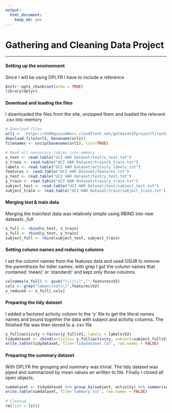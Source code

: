 ```yaml
---
output: 
  html_document: 
    keep_md: yes
---
```


# Gathering and Cleaning Data Project


---
#### Setting up the environment
Since I will be using DPLYR I have to include a reference
```r
knitr::opts_chunk$set(echo = TRUE)
library(dplyr)
```

#### Download and loading the files
I downloaded the files from the site, unzipped them and loaded the relevant .csv into memory

```r
# Download files
url1 <- 'https://d396qusza40orc.cloudfront.net/getdata%2Fprojectfiles%2FUCI%20HAR%20Dataset.zip'
download.file(url1, basename(url1))
filenames <- unzip(basename(url1), list=TRUE)

# Read all necessary tables into memory
x_test <- read.table("UCI HAR Dataset/test/x_test.txt")
x_train <- read.table("UCI HAR Dataset/train/X_train.txt")
labels <- read.table("UCI HAR Dataset/activity_labels.txt")
features <- read.table("UCI HAR Dataset/features.txt")
y_test <- read.table("UCI HAR Dataset/test/y_test.txt")
y_train <- read.table("UCI HAR Dataset/train/y_train.txt")
subject_test <- read.table("UCI HAR Dataset/test/subject_test.txt")
subject_train <- read.table("UCI HAR Dataset/train/subject_train.txt")
```

#### Merging test & train data

Merging the train/test data was relatively simple using RBIND into new datasets _full

```r
x_full <- rbind(x_test, x_train)
y_full <- rbind(y_test, y_train)
subject_full <- rbind(subject_test, subject_train)
```

#### Setting column names and reducing columns

I set the column names from the features data and used GSUB to remove the parenthesis for tidier names. with grep I got the column names that contained 'mean(' or 'standard(' and kept only those columns.

```r
colnames(x_full) <- gsub("\\(|\\)","",features$V2)
cols <- grep("(mean|std)\\(",features$V2)
x_reduced <- x_full[,cols]
```

#### Preparing the tidy dataset

I added a factored activity column to the 'y' file to get the literal names names and bound together the data with subject and activity columns.
The finished file was then stored to a .csv file

```r
y_full$activity <-factor(y_full$V1, labels = labels$V2)
tidydataset <- cbind(activity= y_full$activity, subject=subject_full$V1, x_reduced)
write.table(tidydataset, file='tidydataset.txt', row.names = FALSE)
```

#### Preparing the summary dataset
With DPLYR the grouping and summary was trivial. The tidy dataset was piped and summarized by mean values an written to file.
Finally I closed all open objects.

```r
sumdataset <- tidydataset %>% group_by(subject, activity) %>% summarise_all(list(mean))
write.table(sumdataset, file='summary.txt', row.names = FALSE)
          
# Cleanup
rm(list = ls())
```
